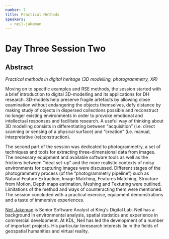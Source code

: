 ```yaml
---
number: 7
title: Practical Methods
speakers:
  - neil-jakeman
---
```


# Day Three Session Two

## Abstract

_Practical methods in digital heritage (3D modelling, photogrammetry, XR)_

Moving on to specific examples and RSE methods, the session started with a brief
introduction to digital 3D-modelling and its applications for DH research.
3D-models help preserve fragile artefacts by allowing close examination without
endangering the objects themselves, defy distance by making study of objects in
dispersed collections possible and reconstruct no longer existing environments
in order to provoke emotional and intellectual responses and facilitate
research. A useful way of thinking about 3D modelling consists in
differentiating between “acquisition” (i.e. direct scanning or sensing of a
physical surface) and “creation” (i.e. manual, interpretative (re)construction).

The second part of the session was dedicated to photogrammetry, a set of
techniques and tools for extracting three-dimensional data from images. The
necessary equipment and available software tools as well as the frictions
between “ideal set-up” and the more realistic contexts of noisy environments for
capturing images were discussed. Different stages of the photogrammetry process
(of the “photogrammetry pipeline”) such as Natural Feature Extraction, Image
Matching, Features Matching, Structure from Motion, Depth maps estimation,
Meshing and Texturing were outlined. Limitations of the method and ways of
counteracting them were mentioned. The session concluded with a practical
exercise, equipment demonstrations and a taste of immersive experiences.

<Download download="docs/3.2-Practical_Methods.pdf" />
<Speakers>
<Speaker speaker="neil-jakeman">

[Neil Jakeman](https://www.kdl.kcl.ac.uk/who-we-are/neil-jakeman/) is Senior
Software Analyst at King's Digital Lab. Neil has a background in environmental
analysis, spatial statistics and experience in commercial development. At KDL,
Neil has led the development of a number of important projects. His particular
teresearch interests lie in the fields of geospatial humanities and virtual
reality.
